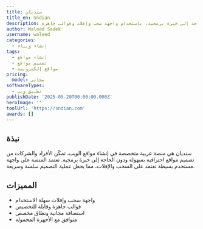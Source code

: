 ```yaml
---
title: سنديان
title_en: Sndian
description: منصة إلكترونية تمكّنك من إنشاء مواقع إلكترونية احترافية بسهولة ودون الحاجة إلى خبرة برمجية، باستخدام واجهة سحب وإفلات وقوالب جاهزة.
author: Waleed Sadek
username: waleed
categories:
  - إنشاء وبناء
tags:
  - إنشاء مواقع
  - تصميم مواقع
  - مواقع إلكترونية
pricing:
  model: مجاني
softwareTypes:
  - تطبيق ويب
publishDate: '2025-05-20T00:00:00.000Z'
heroImage: ''
toolUrl: 'https://sndian.com'
awards: []
---
```

## نبذة
سنديان هي منصة عربية متخصصة في إنشاء مواقع الويب، تمكّن الأفراد والشركات من تصميم مواقع احترافية بسهولة ودون الحاجة إلى خبرة برمجية. تعتمد المنصة على واجهة مستخدم بسيطة تعتمد على السحب والإفلات، مما يجعل عملية التصميم سلسة وسريعة.

## المميزات
- واجهة سحب وإفلات سهلة الاستخدام
- قوالب جاهزة وقابلة للتخصيص
- استضافة مجانية ونطاق مخصص
- متوافق مع الأجهزة المحمولة

